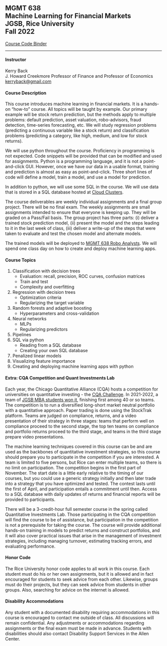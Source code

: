 ## MGMT 638<br>Machine Learning for Financial Markets<br>JGSB, Rice University<br>Fall 2022

[Course Code Binder](https://mybinder.org/v2/gh/kerryback/2022-638-binder.git/HEAD)

<hr>

#### Instructor

Kerry Back<br>
J. Howard Creekmore Professor of Finance and Professor of Economics<br>
<a href="mailto:kerryback@gmail.com">kerryback@gmail.com</a>

   
#### Course Description   

This course introduces machine learning in financial markets.  It is a hands-on "how-to" course.  All topics will be taught by example.  Our primary example will be stock return prediction, but the methods apply to multiple problems: default prediction, asset valuation, robo-advisors, fraud detection, time-series forecasting, etc.  We will study regression problems (predicting a continuous variable like a stock return) and classification problems (predicting a category, like high, medium, and low for stock returns).  

We will use python throughout the course.  Proficiency in programming is not expected.  Code snippets will be provided that can be modified and used for assignments.  Python is a programming language, and it is not a point-and-click GUI.  However, once we have our data in a usable format, training and prediction is almost as easy as point-and-click.  Three short lines of code will define a model, train a model, and use a model for prediction.  

In addition to python, we will use some SQL in the course.  We will use data that is stored in a SQL database hosted at [Cloud Clusters](http://cloudclusters.io).

The course deliverables are weekly individual assignments and a final group project.  There will be no final exam.  The weekly assignments are small assignments intended to ensure that everyone is keeping up.  They will be graded on a Pass/Fail basis.  The group project has three parts: (i) deliver a trained stock prediction model, (ii) present the model and the steps leading to it in the last week of class, (iii) deliver a write-up of the steps that were taken to evaluate and test the chosen model and alternate models.


The trained models will be deployed to [MGMT 638 Robo Analysts](https://mgmt638.herokuapp.com).  We will spend one class day on how to create and deploy machine learning apps.

#### Course Topics

1. Classification with decision trees
    - Evaluation: recall, precision, ROC curves, confusion matrices
    - Train and test
    - Complexity and overfitting
2. Regression with decision trees
    - Optimization criteria
    - Regularizing the target variable
3. Random forests and adaptive boosting
    - Hyperparameters and cross-validation
4. Neural networks
    - MLPs
    - Regularizing predictors
5. Pipelines
6. SQL via python
    - Reading from a SQL database
    - Creating your own SQL database
7. Penalized linear models
8. Visualizing feature importance
9. Creating and deploying machine learning apps with python


#### Extra: CQA Competition and Quant Investments Lab

Each year, the Chicago Quantitative Alliance (CQA) hosts a competition for universities on quantitative investing - the [CQA Challenge](https://www.cqa.org/investment_challenge).  In 2021-2022, a team of [JGSB MBA students won it](https://www.cqa.org/past_challenges), finishing first among 40 or so teams.  The competition is to run a diversified long-short market neutral portfolio with a quantitative approach.  Paper trading is done using the StockTrak platform.  Teams are judged on compliance, returns, and a video presentation of their strategy in three stages: teams that perform well on compliance proceed to the second stage, the top ten teams on compliance and portfolio returns proceed to the third stage, and teams in the third stage prepare video presentations.  

The machine learning techniques covered in this course can be and are used as the backbones of quantitative investment strategies, so this course should prepare you to participate in the competition if you are interested.  A team is limited to five persons, but Rice can enter multiple teams, so there is no limit on participation.  The competition begins in the first part of November.  The start date is a little early relative to the timing of our courses, but you could use a generic strategy initially and then later trade into a strategy that you have optimized and tested.  The contest lasts until the first of April, and participation entails a commitment until then.  Access to a SQL database with daily updates of returns and financial reports will be provided to participants.


 There will be a 3-credit-hour full semester course in the spring called Quantitative Investments Lab.  Those participating in the CQA competition will find the course to be of assistance, but participation in the competition is not a prerequisite for taking the course.   The course will provide additional hands-on training in models to predict returns and construct portfolios, and it will also cover practical issues that arise in the management of investment strategies, including managing turnover, estimating tracking errors, and evaluating performance.
 

#### Honor Code

The Rice University honor code applies to all work in this course.  Each student must do his or her own assignments, but it is allowed and in fact encouraged for students to seek advice from each other.  Likewise, groups must do their projects, but they can seek advice from students in other groups.  Also, searching for advice on the internet is allowed.


#### Disability Accommodations

Any student with a documented disability requiring accommodations in this course is encouraged to
contact me outside of class. All discussions will remain confidential. Any adjustments or accommodations
regarding assignments or the final exam must be made in advance. Students with disabilities
should also contact Disability Support Services in the Allen Center.



